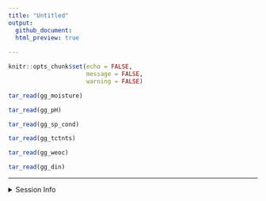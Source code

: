 ```yaml
---
title: "Untitled"
output: 
  github_document:
  html_preview: true
  
---
```


```r
knitr::opts_chunk$set(echo = FALSE,
                      message = FALSE,
                      warning = FALSE)
```


```r
tar_read(gg_moisture)
```


```r
tar_read(gg_pH)
```

```r
tar_read(gg_sp_cond)
```

```r
tar_read(gg_tctnts)
```

```r
tar_read(gg_weoc)
```

```r
tar_read(gg_din)
```

---

<details>
  <summary> Session Info </summary>

Date run: `r Sys.Date()`

```r
sessionInfo()
```

</details>